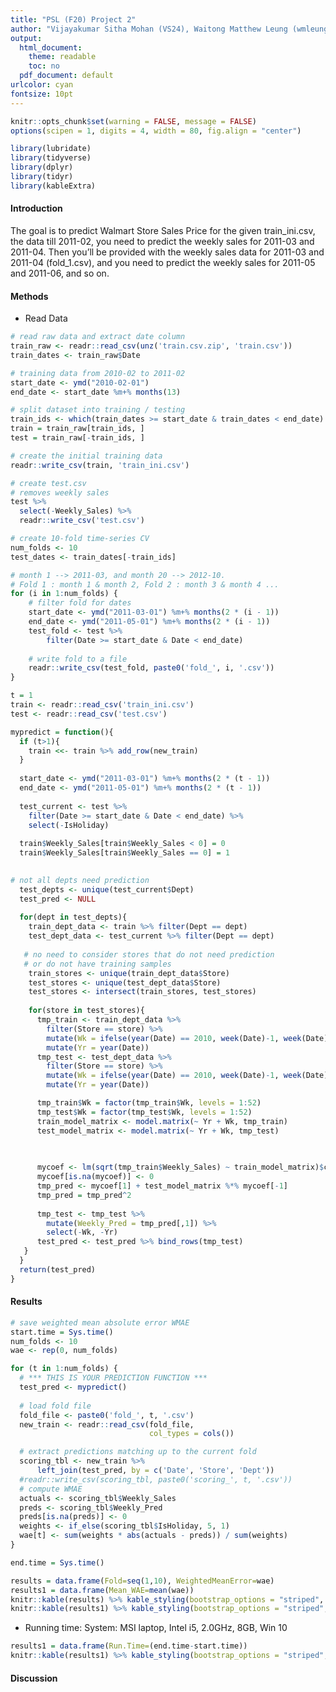 ```yaml
---
title: "PSL (F20) Project 2"
author: "Vijayakumar Sitha Mohan (VS24), Waitong Matthew Leung (wmleung2)"
output:
  html_document: 
    theme: readable
    toc: no
  pdf_document: default
urlcolor: cyan
fontsize: 10pt
---
```


```r
knitr::opts_chunk$set(warning = FALSE, message = FALSE)
options(scipen = 1, digits = 4, width = 80, fig.align = "center")
```


```r
library(lubridate)
library(tidyverse)
library(dplyr)
library(tidyr)
library(kableExtra)
```

#### Introduction

The goal is to predict Walmart Store Sales Price for the given train_ini.csv, the data till 2011-02, you need to predict the weekly sales for 2011-03 and 2011-04. Then you’ll be provided with the weekly sales data for 2011-03 and 2011-04 (fold_1.csv), and you need to predict the weekly sales for 2011-05 and 2011-06, and so on.

#### Methods

- Read Data

```r
# read raw data and extract date column
train_raw <- readr::read_csv(unz('train.csv.zip', 'train.csv'))
train_dates <- train_raw$Date

# training data from 2010-02 to 2011-02
start_date <- ymd("2010-02-01")
end_date <- start_date %m+% months(13)

# split dataset into training / testing
train_ids <- which(train_dates >= start_date & train_dates < end_date)
train = train_raw[train_ids, ]
test = train_raw[-train_ids, ]

# create the initial training data
readr::write_csv(train, 'train_ini.csv')

# create test.csv
# removes weekly sales
test %>%
  select(-Weekly_Sales) %>%
  readr::write_csv('test.csv')

# create 10-fold time-series CV
num_folds <- 10
test_dates <- train_dates[-train_ids]

# month 1 --> 2011-03, and month 20 --> 2012-10.
# Fold 1 : month 1 & month 2, Fold 2 : month 3 & month 4 ...
for (i in 1:num_folds) {
    # filter fold for dates
    start_date <- ymd("2011-03-01") %m+% months(2 * (i - 1))
    end_date <- ymd("2011-05-01") %m+% months(2 * (i - 1))
    test_fold <- test %>%
        filter(Date >= start_date & Date < end_date)
   
    # write fold to a file
    readr::write_csv(test_fold, paste0('fold_', i, '.csv'))
}


```

```r
t = 1
train <- readr::read_csv('train_ini.csv')
test <- readr::read_csv('test.csv')

```


```r
mypredict = function(){
  if (t>1){
    train <<- train %>% add_row(new_train)
  }
 
  start_date <- ymd("2011-03-01") %m+% months(2 * (t - 1))
  end_date <- ymd("2011-05-01") %m+% months(2 * (t - 1))
 
  test_current <- test %>%
    filter(Date >= start_date & Date < end_date) %>%
    select(-IsHoliday)
 
  train$Weekly_Sales[train$Weekly_Sales < 0] = 0
  train$Weekly_Sales[train$Weekly_Sales == 0] = 1
 

# not all depts need prediction
  test_depts <- unique(test_current$Dept)
  test_pred <- NULL
 
  for(dept in test_depts){
    train_dept_data <- train %>% filter(Dept == dept)
    test_dept_data <- test_current %>% filter(Dept == dept)
   
   # no need to consider stores that do not need prediction
   # or do not have training samples
    train_stores <- unique(train_dept_data$Store)
    test_stores <- unique(test_dept_data$Store)
    test_stores <- intersect(train_stores, test_stores)
   
    for(store in test_stores){
      tmp_train <- train_dept_data %>%
        filter(Store == store) %>%
        mutate(Wk = ifelse(year(Date) == 2010, week(Date)-1, week(Date))) %>%
        mutate(Yr = year(Date))
      tmp_test <- test_dept_data %>%
        filter(Store == store) %>%
        mutate(Wk = ifelse(year(Date) == 2010, week(Date)-1, week(Date))) %>%
        mutate(Yr = year(Date))

      tmp_train$Wk = factor(tmp_train$Wk, levels = 1:52)
      tmp_test$Wk = factor(tmp_test$Wk, levels = 1:52)
      train_model_matrix <- model.matrix(~ Yr + Wk, tmp_train)
      test_model_matrix <- model.matrix(~ Yr + Wk, tmp_test)
     

   
      mycoef <- lm(sqrt(tmp_train$Weekly_Sales) ~ train_model_matrix)$coef
      mycoef[is.na(mycoef)] <- 0
      tmp_pred <- mycoef[1] + test_model_matrix %*% mycoef[-1]
      tmp_pred = tmp_pred^2
 
      tmp_test <- tmp_test %>%
        mutate(Weekly_Pred = tmp_pred[,1]) %>%
        select(-Wk, -Yr)
      test_pred <- test_pred %>% bind_rows(tmp_test)
   }
  }
  return(test_pred)
}
```

#### Results

```r
# save weighted mean absolute error WMAE
start.time = Sys.time()
num_folds <- 10
wae <- rep(0, num_folds)

for (t in 1:num_folds) {
  # *** THIS IS YOUR PREDICTION FUNCTION ***
  test_pred <- mypredict()
 
  # load fold file
  fold_file <- paste0('fold_', t, '.csv')
  new_train <- readr::read_csv(fold_file,
                               col_types = cols())

  # extract predictions matching up to the current fold
  scoring_tbl <- new_train %>%
      left_join(test_pred, by = c('Date', 'Store', 'Dept'))
  #readr::write_csv(scoring_tbl, paste0('scoring_', t, '.csv'))
  # compute WMAE
  actuals <- scoring_tbl$Weekly_Sales
  preds <- scoring_tbl$Weekly_Pred
  preds[is.na(preds)] <- 0
  weights <- if_else(scoring_tbl$IsHoliday, 5, 1)
  wae[t] <- sum(weights * abs(actuals - preds)) / sum(weights)
}

end.time = Sys.time()

```

```r
results = data.frame(Fold=seq(1,10), WeightedMeanError=wae)
results1 = data.frame(Mean_WAE=mean(wae))
knitr::kable(results) %>% kable_styling(bootstrap_options = "striped", font_size = 10)
knitr::kable(results1) %>% kable_styling(bootstrap_options = "striped", font_size = 10)
```

- Running time: System: MSI laptop, Intel i5, 2.0GHz, 8GB, Win 10
```r
results1 = data.frame(Run.Time=(end.time-start.time))
knitr::kable(results1) %>% kable_styling(bootstrap_options = "striped", font_size = 10)

```

#### Discussion
